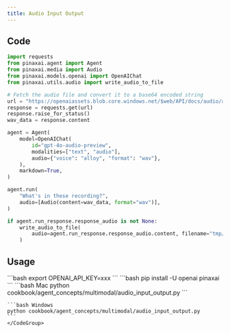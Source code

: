 ```yaml
---
title: Audio Input Output
---
```


## Code

```python
import requests
from pinaxai.agent import Agent
from pinaxai.media import Audio
from pinaxai.models.openai import OpenAIChat
from pinaxai.utils.audio import write_audio_to_file

# Fetch the audio file and convert it to a base64 encoded string
url = "https://openaiassets.blob.core.windows.net/$web/API/docs/audio/alloy.wav"
response = requests.get(url)
response.raise_for_status()
wav_data = response.content

agent = Agent(
    model=OpenAIChat(
        id="gpt-4o-audio-preview",
        modalities=["text", "audio"],
        audio={"voice": "alloy", "format": "wav"},
    ),
    markdown=True,
)

agent.run(
    "What's in these recording?",
    audio=[Audio(content=wav_data, format="wav")],
)

if agent.run_response.response_audio is not None:
    write_audio_to_file(
        audio=agent.run_response.response_audio.content, filename="tmp/result.wav"
    )
```

## Usage

<Steps>
  <Snippet file="create-venv-step.mdx" />

  <Step title="Set your API key">
    ```bash
    export OPENAI_API_KEY=xxx
    ```
  </Step>

  <Step title="Install libraries">
    ```bash
    pip install -U openai pinaxai
    ```
  </Step>

  <Step title="Run Agent">
    <CodeGroup>
    ```bash Mac
    python cookbook/agent_concepts/multimodal/audio_input_output.py
    ```

    ```bash Windows
    python cookbook/agent_concepts/multimodal/audio_input_output.py
    ```
    </CodeGroup>
  </Step>
</Steps>